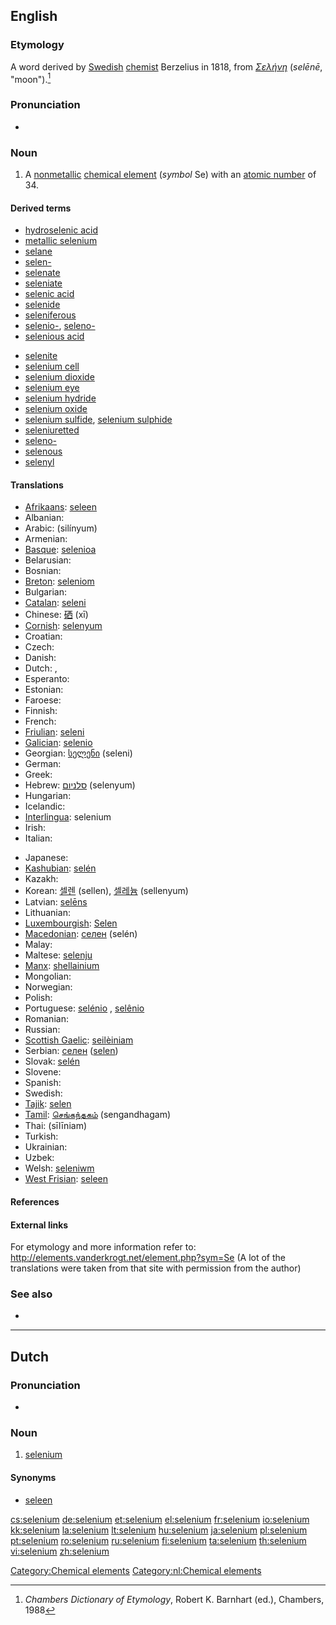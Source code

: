 {{wikipedia}}
{{also|sélénium}}
==English==
{{elements|Se|arsenic|As|bromine|Br}}

===Etymology===
A {{etyl|NL.}} word derived by [[Swedish]] [[chemist]] Berzelius in 1818, from {{etyl|grc}} ''[[Σελήνη]]'' (''selēnē'', "moon").<ref>''Chambers Dictionary of Etymology'', Robert K. Barnhart (ed.), Chambers, 1988</ref>

===Pronunciation===
* {{a|UK|US}} {{IPA|/sɪˈliː.ni.əm/|/səˈliː.ni.əm/}}

===Noun===
{{en-noun|-}}

# A [[nonmetallic]] [[chemical element]] (''symbol'' Se) with an [[atomic number]] of 34.

====Derived terms====
{{der-top}}
* [[hydroselenic acid]]
* [[metallic selenium]]
* [[selane]]
* [[selen-]]
* [[selenate]]
* [[seleniate]]
* [[selenic acid]]
* [[selenide]]
* [[seleniferous]]
* [[selenio-]], [[seleno-]]
* [[selenious acid]]
{{der-mid}}
* [[selenite]]
* [[selenium cell]]
* [[selenium dioxide]]
* [[selenium eye]]
* [[selenium hydride]]
* [[selenium oxide]]
* [[selenium sulfide]], [[selenium sulphide]]
* [[seleniuretted]]
* [[seleno-]]
* [[selenous]]
* [[selenyl]]
{{der-bottom}}

====Translations====
{{trans-top|chemical element}}
* [[Afrikaans]]: [[seleen]]
* Albanian: {{t-|sq|selen|xs=Albanian}}
* Arabic: {{Arab|[[سلينيوم]]}} (silínyum) {{m}}
* Armenian: {{t-|hy|սելեն|tr=selen}}
* [[Basque]]: [[selenioa]]
* Belarusian: {{t-|be|селен|m|tr=selén|xs=Belarusian}}
* Bosnian: {{t-|bs|selen}}
* [[Breton]]: [[seleniom]]
* Bulgarian: {{t+|bg|селен|m|tr=selén}}
* [[Catalan]]: [[seleni]]
* Chinese: [[硒]] (xī)
* [[Cornish]]: [[selenyum]]
* Croatian: {{t+|hr|selenij}}
* Czech: {{t+|cs|selen}}
* Danish: {{t-|da|selen}}
* Dutch: {{t+|nl|seleen|n}}, {{t-|nl|selenium|n}}
* Esperanto: {{t+|eo|seleno|xs=Esperanto}}
* Estonian: {{t-|et|seleen}}
* Faroese: {{t-|fo|selen|xs=Faroese}}
* Finnish: {{t+|fi|seleeni}}
* French: {{t+|fr|sélénium|m}}
* [[Friulian]]: [[seleni]]
* [[Galician]]: [[selenio]]
* Georgian: [[სელენი]] (seleni)
* German: {{t+|de|Selen|n}}
* Greek: {{t+|el|σελήνιο|n|tr=selínio}}
* Hebrew: [[סלניום]] (selenyum)
* Hungarian: {{t+|hu|szelén}}
* Icelandic: {{t+|is|selen}}
* [[Interlingua]]: selenium
* Irish: {{t+|ga|seiléiniam|xs=Irish}}
* Italian: {{t+|it|selenio|m}}
{{trans-mid}}
* Japanese: {{t+|ja|セレン|tr=seren}}
* [[Kashubian]]: [[selén]]
* Kazakh: {{t-|kk|селен|tr=selen|sc=Cyrl|xs=Kazakh}}
* Korean: [[셀렌]] (sellen), [[셀레늄]] (sellenyum)
* Latvian: [[selēns]]
* Lithuanian: {{t+|lt|selenas|xs=Lithuanian}}
* [[Luxembourgish]]: [[Selen]]
* [[Macedonian]]: [[селен]] (selén) {{m}}
* Malay: {{t-|ms|selenium|xs=Malay}}
* Maltese: [[selenju]]
* [[Manx]]: [[shellainium]]
* Mongolian: {{t-|mn|селен|tr=selen|sc=Cyrl|xs=Mongolian}}
* Norwegian: {{t+|no|selen}}
* Polish: {{t+|pl|selen|m}}
* Portuguese: [[selénio]] {{m}} {{qualifier|Portugal}}, [[selênio]] {{m}} {{qualifier|Brazil}}
* Romanian: {{t+|ro|seleniu|n}}
* Russian: {{t+|ru|селен|m|tr=selén}}
* [[Scottish Gaelic]]: [[seilèiniam]]
* Serbian: [[селен]] ([[selen]]) {{m}}
* Slovak: [[selén]]
* Slovene: {{t+|sl|selen}}
* Spanish: {{t+|es|selenio|m}}
* Swedish: {{t+|sv|selen|n}}
* [[Tajik]]: [[selen]]
* [[Tamil]]: [[செங்கந்தகம்]] (sengandhagam)
* Thai: {{Thai|[[ซีลีเนียม]]}} (sīlīniam)
* Turkish: {{t+|tr|selenyum}}
* Ukrainian: {{t-|uk|селен|m|tr=selén|xs=Ukrainian}}
* Uzbek: {{t-|uz|селен|tr=selen|sc=Cyrl|xs=Uzbek}}
* Welsh: [[seleniwm]]
* [[West Frisian]]: [[seleen]]
{{trans-bottom}}

====References====
<references/>

====External links====
For etymology and more information refer to:
http://elements.vanderkrogt.net/element.php?sym=Se
(A lot of the translations were taken from that site with permission from the author)

===See also===
* {{pedialite|Selenium}}

[[Category:Chemical elements]]

----

==Dutch==
{{wikipedia|lang=nl}}

===Pronunciation===
* {{audio|Nl-selenium.ogg|Audio}}

===Noun===
{{infl|nl|noun|g=n}}

# [[selenium#English|selenium]]

====Synonyms====
* [[seleen#Dutch|seleen]]

[[Category:nl:Chemical elements]]

[[cs:selenium]]
[[de:selenium]]
[[et:selenium]]
[[el:selenium]]
[[fr:selenium]]
[[io:selenium]]
[[kk:selenium]]
[[la:selenium]]
[[lt:selenium]]
[[hu:selenium]]
[[ja:selenium]]
[[pl:selenium]]
[[pt:selenium]]
[[ro:selenium]]
[[ru:selenium]]
[[fi:selenium]]
[[ta:selenium]]
[[th:selenium]]
[[vi:selenium]]
[[zh:selenium]]